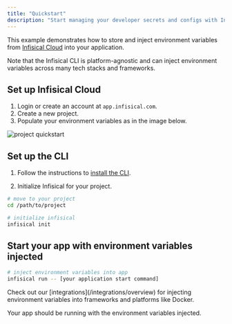 ```yaml
---
title: "Quickstart"
description: "Start managing your developer secrets and configs with Infisical in 10 minutes."
---
```


This example demonstrates how to store and inject environment variables from [Infisical Cloud](https://app.infisical.com) into your application.

Note that the Infisical CLI is platform-agnostic and can inject environment variables across many tech stacks and frameworks.

## Set up Infisical Cloud

1. Login or create an account at `app.infisical.com`.
2. Create a new project.
3. Populate your environment variables as in the image below.

![project quickstart](../images/project-quickstart.png)

## Set up the CLI

1. Follow the instructions to [install the CLI](/cli/overview).

2. Initialize Infisical for your project.

```bash
# move to your project
cd /path/to/project

# initialize infisical
infisical init
```

## Start your app with environment variables injected

```bash
# inject environment variables into app
infisical run -- [your application start command]
```

<Info>
  Check out our [integrations](/integrations/overview) for injecting environment
  variables into frameworks and platforms like Docker.
</Info>

Your app should be running with the environment variables injected.
